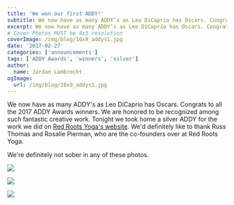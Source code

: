 ```yaml
---
title: 'We won our first ADDY!'
subtitle: We now have as many ADDY’s as Leo DiCaprio has Oscars. Congrats to all the 2017 ADDY Awards winners.
excerpt: We now have as many ADDY’s as Leo DiCaprio has Oscars. Congrats to all the 2017 ADDY Awards winners.
# Cover Photos MUST be 4x3 resolution
coverImage: /img/blog/16x9_addys1.jpg
date: '2017-02-27'
categories: ['announcements']
tags: ['ADDY Awards', 'winners', 'silver']
author:
  name: Jordan Lambrecht
ogImage:
  url: /img/blog/16x9_addys1.jpg
---
```


We now have as many ADDY's as Leo DiCaprio has Oscars. Congrats to all the 2017 ADDY Awards winners. We are honored to be recognized among such fantastic creative work. Tonight we took home a silver ADDY for the work we did on [Red Roots Yoga's website](https://redrootsyoga.com/). We'd definitely like to thank Russ Thomas and Rosalie Pierman, who are the co-founders over at Red Roots Yoga.

We're definitely not sober in any of these photos.

![](https://cdn.pixelbakery.com/img/blog/16x9_addys4-1024x576.jpg)

![](https://cdn.pixelbakery.com/img/blog/16x9_addys2-1024x576.jpg)

![](https://cdn.pixelbakery.com/img/blog/16x9_addys3-1024x576.jpg)
